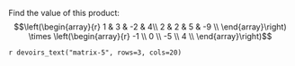 <!-- matrix-5 -->

::: {#exr-matrix-mult-5}

Find the value of this product:
$$\left(\begin{array}{r} 
1 & 3 & -2 & 4\\
 2 & 2 & 5 & -9 \\ 
\end{array}\right) \times 
\left(\begin{array}{r} 
-1 \\ 
0 \\ 
-5 \\ 
4 \\ 
\end{array}\right)$$

`r devoirs_text("matrix-5", rows=3, cols=20)`
:::

